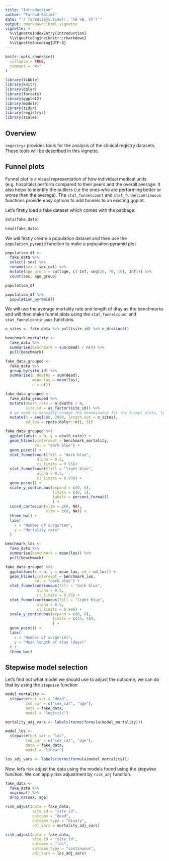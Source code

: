 ```yaml
---
title: "Introduction"
author: "Farhad Salimi"
date: "`r format(Sys.time(), '%d %B, %Y')`"
output: rmarkdown::html_vignette
vignette: >
  %\VignetteIndexEntry{introduction}
  %\VignetteEngine{knitr::rmarkdown}
  %\VignetteEncoding{UTF-8}
---
```


```r
knitr::opts_chunk$set(
  collapse = TRUE,
  comment = "#>"
)
```

```r
library(tibble)
library(knitr)
library(dplyr)
library(forcats)
library(ggplot2)
library(modelr)
library(tidyr)
library(registryr)
library(scales)
```

## Overview

`registryr` provides tools for the analysis of the clinical registry datasets. These tools will be described in this vignette.

## Funnel plots
Funnel plot is a visual representation of how individual medical units (e.g. hospitals) perform compared to their peers and the overall average. It also helps to identify the outliers (i.e the ones who are performing better or worse than the average).
The `stat_funnelcount` and `stat_funnelcontinuous` functions provide easy options to add funnels to an existing ggplot.

Let's firstly load a fake dataset which comes with the package.

```r
data(fake_data)

head(fake_data)
```

We will firstly create a population dataset and then use the `population_pyramid` function to make a population pyramid plot
```r
population_df <-
  fake_data %>% 
  select(-sex) %>% 
  rename(sex = sex_cat) %>%
  mutate(age_group = cut(age, c(-Inf, seq(20, 70, 10), Inf))) %>%
  count(sex, age_group) 

population_df

population_df %>%
  population_pyramid()
```

We will use the average mortality rate and length of dtay as the benchmarks and will then make funnel plots using the `stat_funnelcount` and `stat_funnelcontinuous` functions.

```r
n_sites <- fake_data %>% pull(site_id) %>% n_distinct()

benchmark_mortality <-
  fake_data %>%
  summarise(benchmark = sum(dead) / n()) %>%
  pull(benchmark)

fake_data_grouped <-
  fake_data %>%
  group_by(site_id) %>%
  summarise(n_deaths = sum(dead),
            mean_los = mean(los),
            n = n())

fake_data_grouped <-
  fake_data_grouped %>%
  mutate(death_rate = n_deaths / n,
         site_id = as_factor(site_id)) %>%
  # we need to manually change the denominator for the funnel plots, to make it look nicer :)
  mutate(n = seq(100, 2000, length.out = n_sites),
         sd_los = rpois(dplyr::n(), 5))

fake_data_grouped %>%
  ggplot(aes(x = n, y = death_rate)) +
  geom_hline(yintercept = benchmark_mortality,
             col = "dark blue") +
  geom_point() +
  stat_funnelcount(fill = "dark blue",
              alpha = 0.5,
              ci_limits = 0.95)+
  stat_funnelcount(fill = "light blue",
              alpha = 0.5,
              ci_limits = 0.998) +
  geom_point() +
  scale_y_continuous(expand = c(0, 0),
                     limits = c(0, 1),
                     labels = percent_format()
                     ) +
  coord_cartesian(ylim = c(0, NA),
                  xlim = c(0, NA)) +
  theme_bw() +
  labs(
    x = "Number of surgeries",
    y = "Mortality rate"
  )

benchmark_los <-
  fake_data %>%
  summarise(benchmark = mean(los)) %>%
  pull(benchmark)

fake_data_grouped %>%
  ggplot(aes(x = n, y = mean_los, sd = sd_los)) +
  geom_hline(yintercept = benchmark_los,
             col = "dark blue") +
  stat_funnelcontinuous(fill = "dark blue",
              alpha = 0.5,
              ci_limits = 0.95) +
  stat_funnelcontinuous(fill = "light blue",
              alpha = 0.5,
              ci_limits = 0.998) +
  scale_y_continuous(expand = c(0, 0),
                     limits = c(35, 48),
                     ) +
  geom_point() +
  labs(
    x = "Number of surgeries",
    y = "Mean length of stay (days)"
  ) +
  theme_bw()

```

## Stepwise model selection
Let's find out what model we should use to adjust the outcome, we can do that by using the `stepwise` function
```r
model_mortality <-
  stepwise(out_var = "dead",
         ind_var = c("sex_cat", "age"),
         data = fake_data,
         model = "logistic")

mortality_adj_vars <- labels(terms(formula(model_mortality)))
```

```r
model_los <-
  stepwise(out_var = "los",
         ind_var = c("sex_cat", "age"),
         data = fake_data,
         model = "linear")

los_adj_vars <- labels(terms(formula(model_mortality)))
```

Now, let's risk adjust the data using the models found using the stepwise function. We can apply risk adjustment by `risk_adj` function.
```r
fake_data <- 
  fake_data %>%
  ungroup() %>%
  drop_na(sex, age)

risk_adjust(data = fake_data, 
            site_id = "site_id",
            outcome = "dead",
            outcome_type = "binary",
            adj_vars = mortality_adj_vars)

risk_adjust(data = fake_data, 
            site_id = "site_id",
            outcome = "los",
            outcome_type = "continuous",
            adj_vars = los_adj_vars)
```




